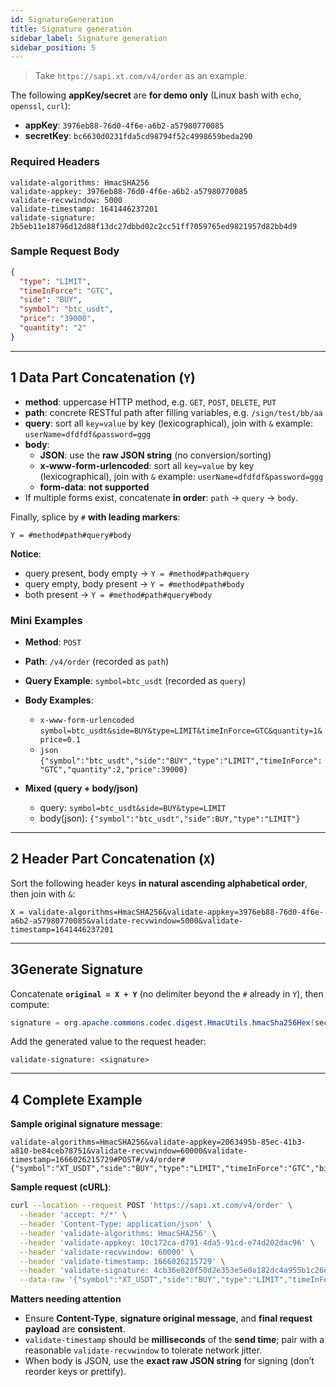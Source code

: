 ```yaml
---
id: SignatureGeneration
title: Signature generation
sidebar_label: Signature generation
sidebar_position: 5
---
```


> Take `https://sapi.xt.com/v4/order` as an example.

The following **appKey/secret** are **for demo only** (Linux bash with `echo`, `openssl`, `curl`):

- **appKey**: `3976eb88-76d0-4f6e-a6b2-a57980770085`
- **secretKey**: `bc6630d0231fda5cd98794f52c4998659beda290`

### Required Headers

```
validate-algorithms: HmacSHA256
validate-appkey: 3976eb88-76d0-4f6e-a6b2-a57980770085
validate-recvwindow: 5000
validate-timestamp: 1641446237201
validate-signature: 2b5eb11e18796d12d88f13dc27dbbd02c2cc51ff7059765ed9821957d82bb4d9
```

### Sample Request Body

```json
{
  "type": "LIMIT",
  "timeInForce": "GTC",
  "side": "BUY",
  "symbol": "btc_usdt",
  "price": "39000",
  "quantity": "2"
}
```

---

## 1 Data Part Concatenation (`Y`)

- **method**: uppercase HTTP method, e.g. `GET`, `POST`, `DELETE`, `PUT`
- **path**: concrete RESTful path after filling variables, e.g. `/sign/test/bb/aa`
- **query**: sort all `key=value` by key (lexicographical), join with `&` example: `userName=dfdfdf&password=ggg`
- **body**:
  - **JSON**: use the **raw JSON string** (no conversion/sorting)
  - **x-www-form-urlencoded**: sort all `key=value` by key (lexicographical), join with `&` example: `userName=dfdfdf&password=ggg`
  - **form-data**: **not supported**
- If multiple forms exist, concatenate **in order**: `path` → `query` → `body`.

Finally, splice by `#` **with leading markers**:

```
Y = #method#path#query#body
```

**Notice**:

- query present, body empty → `Y = #method#path#query`
- query empty, body present → `Y = #method#path#body`
- both present → `Y = #method#path#query#body`

### Mini Examples

- **Method**: `POST`

- **Path**: `/v4/order` (recorded as `path`)

- **Query Example**: `symbol=btc_usdt` (recorded as `query`)

- **Body Examples**:

  - `x-www-form-urlencoded` `symbol=btc_usdt&side=BUY&type=LIMIT&timeInForce=GTC&quantity=1&price=0.1`
  - `json` `{"symbol":"btc_usdt","side":"BUY","type":"LIMIT","timeInForce":"GTC","quantity":2,"price":39000}`

- **Mixed (query + body/json)**
  - query: `symbol=btc_usdt&side=BUY&type=LIMIT`
  - body(json): `{"symbol":"btc_usdt","side":BUY,"type":"LIMIT"}`

---

## 2 Header Part Concatenation (`X`)

Sort the following header keys **in natural ascending alphabetical order**, then join with `&`:

```
X = validate-algorithms=HmacSHA256&validate-appkey=3976eb88-76d0-4f6e-a6b2-a57980770085&validate-recvwindow=5000&validate-timestamp=1641446237201
```

---

## 3Generate Signature

Concatenate **`original = X + Y`** (no delimiter beyond the `#` already in `Y`), then compute:

```java
signature = org.apache.commons.codec.digest.HmacUtils.hmacSha256Hex(secretKey, original);
```

Add the generated value to the request header:

```
validate-signature: <signature>
```

---

## 4 Complete Example

**Sample original signature message**:

```
validate-algorithms=HmacSHA256&validate-appkey=2063495b-85ec-41b3-a810-be84ceb78751&validate-recvwindow=60000&validate-timestamp=1666026215729#POST#/v4/order#{"symbol":"XT_USDT","side":"BUY","type":"LIMIT","timeInForce":"GTC","bizType":"SPOT","price":3,"quantity":2}
```

**Sample request (cURL)**:

```bash
curl --location --request POST 'https://sapi.xt.com/v4/order' \
  --header 'accept: */*' \
  --header 'Content-Type: application/json' \
  --header 'validate-algorithms: HmacSHA256' \
  --header 'validate-appkey: 10c172ca-d791-4da5-91cd-e74d202dac96' \
  --header 'validate-recvwindow: 60000' \
  --header 'validate-timestamp: 1666026215729' \
  --header 'validate-signature: 4cb36e820f50d2e353e5e0a182dc4a955b1c26efcb4b513d81eec31dd36072ba' \
  --data-raw '{"symbol":"XT_USDT","side":"BUY","type":"LIMIT","timeInForce":"GTC","bizType":"SPOT","price":3,"quantity":2}'
```

**Matters needing attention**

- Ensure **Content-Type**, **signature original message**, and **final request payload** are **consistent**.
- `validate-timestamp` should be **milliseconds** of the **send time**; pair with a reasonable `validate-recvwindow` to tolerate network jitter.
- When body is JSON, use the **exact raw JSON string** for signing (don’t reorder keys or prettify).
